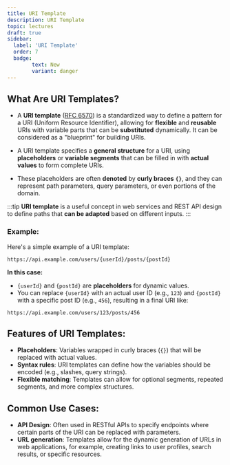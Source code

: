 ```yaml
---
title: URI Template
description: URI Template
topic: lectures
draft: true
sidebar:
  label: 'URI Template'
  order: 7
  badge: 
        text: New
        variant: danger
---
```


## What Are URI Templates?

- A **URI template** ([RFC 6570](https://datatracker.ietf.org/doc/html/rfc6570)) is a standardized way to define a pattern for a URI (Uniform Resource Identifier), allowing for **flexible** and **reusable** URIs with variable parts that can be **substituted** dynamically. It can be considered as a "blueprint" for building URIs.

- A URI template specifies a **general structure** for a URI, using **placeholders** or **variable segments** that can be filled in with **actual values** to form complete URIs. 

- These placeholders are often **denoted** by **curly braces** **`{}`**, and they can represent path parameters, query parameters, or even portions of the domain.

:::tip
**URI template** is a useful concept in web services and REST API design to define paths that **can be adapted** based on different inputs.
:::

### Example:
Here's a simple example of a URI template:

```
https://api.example.com/users/{userId}/posts/{postId}
```
**In this case:**
- `{userId}` and `{postId}` are **placeholders** for dynamic values.
- You can replace `{userId}` with an actual user ID (e.g., `123`) and `{postId}` with a specific post ID (e.g., `456`), resulting in a final URI like:

```
https://api.example.com/users/123/posts/456
```

## Features of URI Templates:
- **Placeholders**: Variables wrapped in curly braces (`{}`) that will be replaced with actual values.
- **Syntax rules**: URI templates can define how the variables should be encoded (e.g., slashes, query strings).
- **Flexible matching**: Templates can allow for optional segments, repeated segments, and more complex structures.

## Common Use Cases:
- **API Design**: Often used in RESTful APIs to specify endpoints where certain parts of the URI can be replaced with parameters.
- **URL generation**: Templates allow for the dynamic generation of URLs in web applications, for example, creating links to user profiles, search results, or specific resources.
